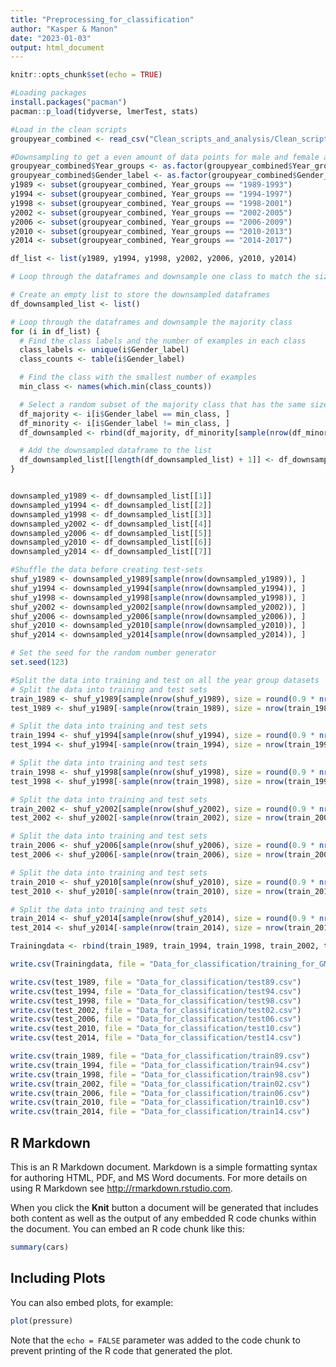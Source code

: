 ```yaml
---
title: "Preprocessing_for_classification"
author: "Kasper & Manon"
date: "2023-01-03"
output: html_document
---
```


```r
knitr::opts_chunk$set(echo = TRUE)
```

```r
#Loading packages
install.packages("pacman")
pacman::p_load(tidyverse, lmerTest, stats)
```

```r
#Load in the clean scripts
groupyear_combined <- read_csv("Clean_scripts_and_analysis/Clean_scripts.csv")
```
```r
#Downsampling to get a even amount of data points for male and female across year groups
groupyear_combined$Year_groups <- as.factor(groupyear_combined$Year_groups)
groupyear_combined$Gender_label <- as.factor(groupyear_combined$Gender_label)
y1989 <- subset(groupyear_combined, Year_groups == "1989-1993")
y1994 <- subset(groupyear_combined, Year_groups == "1994-1997")
y1998 <- subset(groupyear_combined, Year_groups == "1998-2001")
y2002 <- subset(groupyear_combined, Year_groups == "2002-2005")
y2006 <- subset(groupyear_combined, Year_groups == "2006-2009")
y2010 <- subset(groupyear_combined, Year_groups == "2010-2013")
y2014 <- subset(groupyear_combined, Year_groups == "2014-2017")

df_list <- list(y1989, y1994, y1998, y2002, y2006, y2010, y2014)

# Loop through the dataframes and downsample one class to match the size of the other class

# Create an empty list to store the downsampled dataframes
df_downsampled_list <- list()

# Loop through the dataframes and downsample the majority class
for (i in df_list) {
  # Find the class labels and the number of examples in each class
  class_labels <- unique(i$Gender_label)
  class_counts <- table(i$Gender_label)

  # Find the class with the smallest number of examples
  min_class <- names(which.min(class_counts))

  # Select a random subset of the majority class that has the same size as the minority class
  df_majority <- i[i$Gender_label == min_class, ]
  df_minority <- i[i$Gender_label != min_class, ]
  df_downsampled <- rbind(df_majority, df_minority[sample(nrow(df_minority), size = nrow(df_majority)), ])

  # Add the downsampled dataframe to the list
  df_downsampled_list[[length(df_downsampled_list) + 1]] <- df_downsampled
}


downsampled_y1989 <- df_downsampled_list[[1]]
downsampled_y1994 <- df_downsampled_list[[2]]
downsampled_y1998 <- df_downsampled_list[[3]]
downsampled_y2002 <- df_downsampled_list[[4]]
downsampled_y2006 <- df_downsampled_list[[5]]
downsampled_y2010 <- df_downsampled_list[[6]]
downsampled_y2014 <- df_downsampled_list[[7]]

#Shuffle the data before creating test-sets
shuf_y1989 <- downsampled_y1989[sample(nrow(downsampled_y1989)), ]
shuf_y1994 <- downsampled_y1994[sample(nrow(downsampled_y1994)), ]
shuf_y1998 <- downsampled_y1998[sample(nrow(downsampled_y1998)), ]
shuf_y2002 <- downsampled_y2002[sample(nrow(downsampled_y2002)), ]
shuf_y2006 <- downsampled_y2006[sample(nrow(downsampled_y2006)), ]
shuf_y2010 <- downsampled_y2010[sample(nrow(downsampled_y2010)), ]
shuf_y2014 <- downsampled_y2014[sample(nrow(downsampled_y2014)), ]

# Set the seed for the random number generator
set.seed(123)

#Split the data into training and test on all the year group datasets
# Split the data into training and test sets
train_1989 <- shuf_y1989[sample(nrow(shuf_y1989), size = round(0.9 * nrow(shuf_y1989))), ]
test_1989 <- shuf_y1989[-sample(nrow(train_1989), size = nrow(train_1989)), ]

# Split the data into training and test sets
train_1994 <- shuf_y1994[sample(nrow(shuf_y1994), size = round(0.9 * nrow(shuf_y1994))), ]
test_1994 <- shuf_y1994[-sample(nrow(train_1994), size = nrow(train_1994)), ]

# Split the data into training and test sets
train_1998 <- shuf_y1998[sample(nrow(shuf_y1998), size = round(0.9 * nrow(shuf_y1998))), ]
test_1998 <- shuf_y1998[-sample(nrow(train_1998), size = nrow(train_1998)), ]

# Split the data into training and test sets
train_2002 <- shuf_y2002[sample(nrow(shuf_y2002), size = round(0.9 * nrow(shuf_y2002))), ]
test_2002 <- shuf_y2002[-sample(nrow(train_2002), size = nrow(train_2002)), ]

# Split the data into training and test sets
train_2006 <- shuf_y2006[sample(nrow(shuf_y2006), size = round(0.9 * nrow(shuf_y2006))), ]
test_2006 <- shuf_y2006[-sample(nrow(train_2006), size = nrow(train_2006)), ]

# Split the data into training and test sets
train_2010 <- shuf_y2010[sample(nrow(shuf_y2010), size = round(0.9 * nrow(shuf_y2010))), ]
test_2010 <- shuf_y2010[-sample(nrow(train_2010), size = nrow(train_2010)), ]

# Split the data into training and test sets
train_2014 <- shuf_y2014[sample(nrow(shuf_y2014), size = round(0.9 * nrow(shuf_y2014))), ]
test_2014 <- shuf_y2014[-sample(nrow(train_2014), size = nrow(train_2014)), ]

Trainingdata <- rbind(train_1989, train_1994, train_1998, train_2002, train_2006, train_2010, train_2014)

write.csv(Trainingdata, file = "Data_for_classification/training_for_GM.csv")

write.csv(test_1989, file = "Data_for_classification/test89.csv")
write.csv(test_1994, file = "Data_for_classification/test94.csv")
write.csv(test_1998, file = "Data_for_classification/test98.csv")
write.csv(test_2002, file = "Data_for_classification/test02.csv")
write.csv(test_2006, file = "Data_for_classification/test06.csv")
write.csv(test_2010, file = "Data_for_classification/test10.csv")
write.csv(test_2014, file = "Data_for_classification/test14.csv")

write.csv(train_1989, file = "Data_for_classification/train89.csv")
write.csv(train_1994, file = "Data_for_classification/train94.csv")
write.csv(train_1998, file = "Data_for_classification/train98.csv")
write.csv(train_2002, file = "Data_for_classification/train02.csv")
write.csv(train_2006, file = "Data_for_classification/train06.csv")
write.csv(train_2010, file = "Data_for_classification/train10.csv")
write.csv(train_2014, file = "Data_for_classification/train14.csv")
```

## R Markdown

This is an R Markdown document. Markdown is a simple formatting syntax for authoring HTML, PDF, and MS Word documents. For more details on using R Markdown see <http://rmarkdown.rstudio.com>.

When you click the **Knit** button a document will be generated that includes both content as well as the output of any embedded R code chunks within the document. You can embed an R code chunk like this:

```r
summary(cars)
```

## Including Plots

You can also embed plots, for example:

```r
plot(pressure)
```

Note that the `echo = FALSE` parameter was added to the code chunk to prevent printing of the R code that generated the plot.
